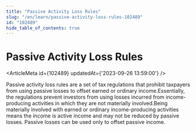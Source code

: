 ```yaml
---
title: "Passive Activity Loss Rules"
slug: "/en/learn/passive-activity-loss-rules-102489"
id: "102489"
hide_table_of_contents: true
---
```



# Passive Activity Loss Rules

<ArticleMeta id={102489} updatedAt={'2023-09-26 13:59:00'} />
<div className='border-solid border-b border-t-0 my-4 border-[var(--ifm-color-gray-300)]' />

Passive activity loss rules are a set of tax regulations that prohibit taxpayers from using passive losses to offset earned or ordinary income.Essentially, the regulations prevent investors from using losses incurred from income-producing activities in which they are not materially involved.Being materially involved with earned or ordinary income-producing activities means the income is active income and may not be reduced by passive losses. Passive losses can be used only to offset passive income.
